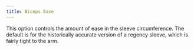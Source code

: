```yaml
---
title: Biceps Ease
---
```


This option controls the amount of ease in the sleeve circumference. The
default is for the historically accurate version of a regency sleeve, which is
fairly tight to the arm.
